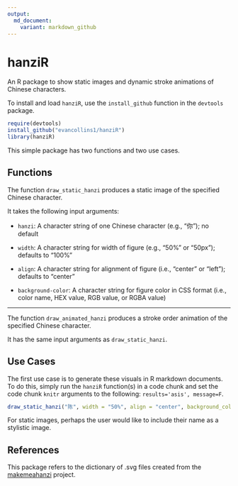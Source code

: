 ```yaml
---
output:
  md_document:
    variant: markdown_github
---
```


# hanziR

An R package to show static images and dynamic stroke animations of Chinese characters.

To install and load `hanziR`, use the `install_github` function in the `devtools` package.

```r
require(devtools)
install_github("evancollins1/hanziR")
library(hanziR)
```

This simple package has two functions and two use cases.

## Functions

The function `draw_static_hanzi` produces a static image of the specified Chinese character.

It takes the following input arguments:

- `hanzi`: A character string of one Chinese character (e.g., "你"); no default

- `width`: A character string for width of figure (e.g., "50%" or "50px"); defaults to "100%"

- `align`: A character string for alignment of figure (i.e., "center" or "left"); defaults to "center"

- `background-color`: A character string for figure color in CSS format (i.e., color name, HEX value, RGB value, or RGBA value)

____

The function `draw_animated_hanzi` produces a stroke order animation of the specified Chinese character.

It has the same input arguments as `draw_static_hanzi`.


## Use Cases

The first use case is to generate these visuals in R markdown documents. To do this, simply run the `hanziR` function(s) in a code chunk and set the code chunk `knitr` arguments to the following: `results='asis', message=F`.

```r
draw_static_hanzi("陈", width = "50%", align = "center", background_color = "red")
```



 For static images, perhaps the user would like to include their name as a stylistic image.


## References

This package refers to the dictionary of .svg files created from the [makemeahanzi](https://github.com/skishore/makemeahanzi) project.





